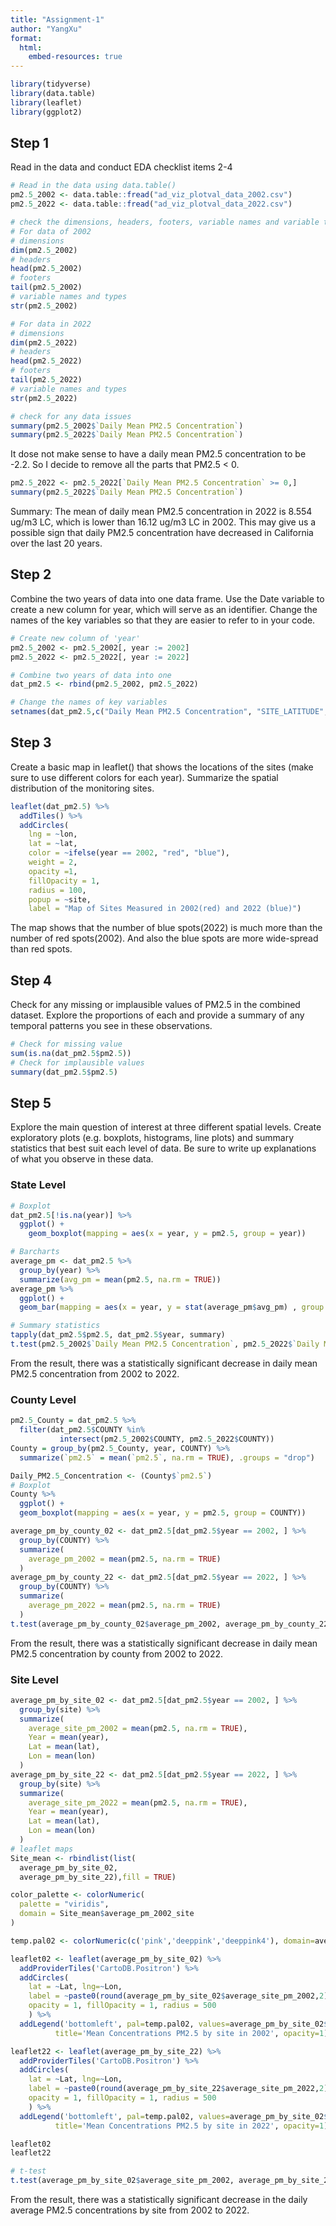 ```yaml
---
title: "Assignment-1"
author: "YangXu"
format:
  html:
    embed-resources: true
---
```


```r
library(tidyverse)
library(data.table)
library(leaflet)
library(ggplot2)
```
## Step 1
Read in the data and conduct EDA checklist items 2-4
```r
# Read in the data using data.table()
pm2.5_2002 <- data.table::fread("ad_viz_plotval_data_2002.csv")
pm2.5_2022 <- data.table::fread("ad_viz_plotval_data_2022.csv")

# check the dimensions, headers, footers, variable names and variable types
# For data of 2002
# dimensions
dim(pm2.5_2002)
# headers
head(pm2.5_2002)
# footers
tail(pm2.5_2002)
# variable names and types
str(pm2.5_2002)

# For data in 2022
# dimensions
dim(pm2.5_2022)
# headers
head(pm2.5_2022)
# footers
tail(pm2.5_2022)
# variable names and types
str(pm2.5_2022)

# check for any data issues
summary(pm2.5_2002$`Daily Mean PM2.5 Concentration`)
summary(pm2.5_2022$`Daily Mean PM2.5 Concentration`)
```

It dose not make sense to have a daily mean PM2.5 concentration to be -2.2.
So I decide to remove all the parts that PM2.5 < 0.

```r
pm2.5_2022 <- pm2.5_2022[`Daily Mean PM2.5 Concentration` >= 0,]
summary(pm2.5_2022$`Daily Mean PM2.5 Concentration`)
```

Summary: The mean of daily mean PM2.5 concentration in 2022 is 8.554 ug/m3 LC, which is lower than 16.12 ug/m3 LC in 2002. This may give us a possible sign that daily PM2.5 concentration have decreased in California over the last 20 years.

## Step 2
Combine the two years of data into one data frame. Use the Date variable to create a new column for year, which will serve as an identifier. Change the names of the key variables so that they are easier to refer to in your code.

```r
# Create new column of 'year'
pm2.5_2002 <- pm2.5_2002[, year := 2002]
pm2.5_2022 <- pm2.5_2022[, year := 2022]

# Combine two years of data into one
dat_pm2.5 <- rbind(pm2.5_2002, pm2.5_2022)

# Change the names of key variables
setnames(dat_pm2.5,c("Daily Mean PM2.5 Concentration", "SITE_LATITUDE", "SITE_LONGITUDE", "Site Name"),                            c("pm2.5", "lat", "lon", "site"))

```

## Step 3
Create a basic map in leaflet() that shows the locations of the sites (make sure to use different colors for each year). Summarize the spatial distribution of the monitoring sites.

```r
leaflet(dat_pm2.5) %>% 
  addTiles() %>% 
  addCircles(
    lng = ~lon,
    lat = ~lat,
    color = ~ifelse(year == 2002, "red", "blue"), 
    weight = 2, 
    opacity =1,
    fillOpacity = 1, 
    radius = 100,
    popup = ~site, 
    label = "Map of Sites Measured in 2002(red) and 2022 (blue)")

```

The map shows that the number of blue spots(2022) is much more than the number of red spots(2002).
And also the blue spots are more wide-spread than red spots.

## Step 4
Check for any missing or implausible values of PM2.5 in the combined dataset. Explore the proportions of each and provide a summary of any temporal patterns you see in these observations.
```r
# Check for missing value
sum(is.na(dat_pm2.5$pm2.5))
# Check for implausible values
summary(dat_pm2.5$pm2.5)

```


## Step 5
Explore the main question of interest at three different spatial levels. Create exploratory plots (e.g. boxplots, histograms, line plots) and summary statistics that best suit each level of data. Be sure to write up explanations of what you observe in these data.

### State Level
```r
# Boxplot
dat_pm2.5[!is.na(year)] %>%
  ggplot() +
    geom_boxplot(mapping = aes(x = year, y = pm2.5, group = year))

# Barcharts
average_pm <- dat_pm2.5 %>%
  group_by(year) %>%
  summarize(avg_pm = mean(pm2.5, na.rm = TRUE))
average_pm %>%
  ggplot() +
  geom_bar(mapping = aes(x = year, y = stat(average_pm$avg_pm) , group = 1))

# Summary statistics
tapply(dat_pm2.5$pm2.5, dat_pm2.5$year, summary)
t.test(pm2.5_2002$`Daily Mean PM2.5 Concentration`, pm2.5_2022$`Daily Mean PM2.5 Concentration`, paired = FALSE)
```

From the result, there was a statistically significant decrease in daily mean PM2.5 concentration from 2002 to 2022.


### County Level
```r
pm2.5_County = dat_pm2.5 %>% 
  filter(dat_pm2.5$COUNTY %in% 
           intersect(pm2.5_2002$COUNTY, pm2.5_2022$COUNTY))
County = group_by(pm2.5_County, year, COUNTY) %>% 
  summarize(`pm2.5` = mean(`pm2.5`, na.rm = TRUE), .groups = "drop") 

Daily_PM2.5_Concentration <- (County$`pm2.5`)
# Boxplot
County %>%
  ggplot() +
  geom_boxplot(mapping = aes(x = year, y = pm2.5, group = COUNTY))

average_pm_by_county_02 <- dat_pm2.5[dat_pm2.5$year == 2002, ] %>%
  group_by(COUNTY) %>% 
  summarize(
    average_pm_2002 = mean(pm2.5, na.rm = TRUE)
  )
average_pm_by_county_22 <- dat_pm2.5[dat_pm2.5$year == 2022, ] %>%
  group_by(COUNTY) %>% 
  summarize(
    average_pm_2022 = mean(pm2.5, na.rm = TRUE)
  )
t.test(average_pm_by_county_02$average_pm_2002, average_pm_by_county_22$average_pm_2022, paired = FALSE)
```

From the result, there was a statistically significant decrease in daily mean PM2.5 concentration by county from 2002 to 2022.

### Site Level
```r
average_pm_by_site_02 <- dat_pm2.5[dat_pm2.5$year == 2002, ] %>%
  group_by(site) %>% 
  summarize(
    average_site_pm_2002 = mean(pm2.5, na.rm = TRUE),
    Year = mean(year),
    Lat = mean(lat), 
    Lon = mean(lon)
  )
average_pm_by_site_22 <- dat_pm2.5[dat_pm2.5$year == 2022, ] %>%
  group_by(site) %>% 
  summarize(
    average_site_pm_2022 = mean(pm2.5, na.rm = TRUE),
    Year = mean(year),
    Lat = mean(lat), 
    Lon = mean(lon)
  )
# leaflet maps
Site_mean <- rbindlist(list(
  average_pm_by_site_02, 
  average_pm_by_site_22),fill = TRUE)

color_palette <- colorNumeric(
  palette = "viridis",  
  domain = Site_mean$average_pm_2002_site
)

temp.pal02 <- colorNumeric(c('pink','deeppink','deeppink4'), domain=average_pm_by_site_02$average_site_pm_2002)

leaflet02 <- leaflet(average_pm_by_site_02) %>% 
  addProviderTiles('CartoDB.Positron') %>% 
  addCircles(
    lat = ~Lat, lng=~Lon,
    label = ~paste0(round(average_pm_by_site_02$average_site_pm_2002,2), ' PM2.5'), color = ~ temp.pal02(average_pm_by_site_02$average_site_pm_2002),
    opacity = 1, fillOpacity = 1, radius = 500
    ) %>%
  addLegend('bottomleft', pal=temp.pal02, values=average_pm_by_site_02$average_site_pm_2002,
          title='Mean Concentrations PM2.5 by site in 2002', opacity=1)

leaflet22 <- leaflet(average_pm_by_site_22) %>% 
  addProviderTiles('CartoDB.Positron') %>% 
  addCircles(
    lat = ~Lat, lng=~Lon,
    label = ~paste0(round(average_pm_by_site_22$average_site_pm_2022,2), ' PM2.5'), color = ~ temp.pal02(average_pm_by_site_02$average_site_pm_2002),
    opacity = 1, fillOpacity = 1, radius = 500
    ) %>%
  addLegend('bottomleft', pal=temp.pal02, values=average_pm_by_site_02$average_site_pm_2002,
          title='Mean Concentrations PM2.5 by site in 2022', opacity=1)

leaflet02
leaflet22

# t-test
t.test(average_pm_by_site_02$average_site_pm_2002, average_pm_by_site_22$average_site_pm_2022, paired = FALSE)
```
From the result, there was a statistically significant decrease in the daily average PM2.5 concentrations by site from 2002 to 2022.